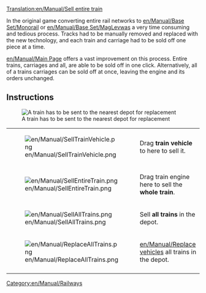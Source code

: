 [[Translation:en/Manual/Sell entire train]]
{{en/Expand|A little messy - mentioning converting, not too many details on selling trains, so should be either expanded or moved or merged or deleted}}

In the original game converting entire rail networks to [[en/Manual/Base Set/Monorail]] or [[en/Manual/Base Set/MagLev]]was a very time consuming and tedious process.  Tracks had to be manually removed and replaced with the new technology, and each train and carriage had to be sold off one piece at a time.

[[en/Manual/Main Page]] offers a vast improvement on this process.  Entire trains, carriages and all, are able to be sold off in one click.  Alternatively, all of a trains carriages can be sold off at once, leaving the engine and its orders unchanged.


== Instructions ==
[[File:en/Manual/TrainDepot-Overview.png|frame|left|A train has to be sent to the nearest depot for replacement]]

{|
|-
|[[File:en/Manual/SellTrainVehicle.png]]
|Drag '''train vehicle''' to here to sell it.
|-
|[[File:en/Manual/SellEntireTrain.png]]
|Drag train engine here to sell the '''whole train'''.
|-
|[[File:en/Manual/SellAllTrains.png]]
|Sell '''all trains''' in the depot.
|-
|[[File:en/Manual/ReplaceAllTrains.png]]
|[[en/Manual/Replace vehicles]] all trains in the depot.
|-
|}

[[Category:en/Manual/Railways]]